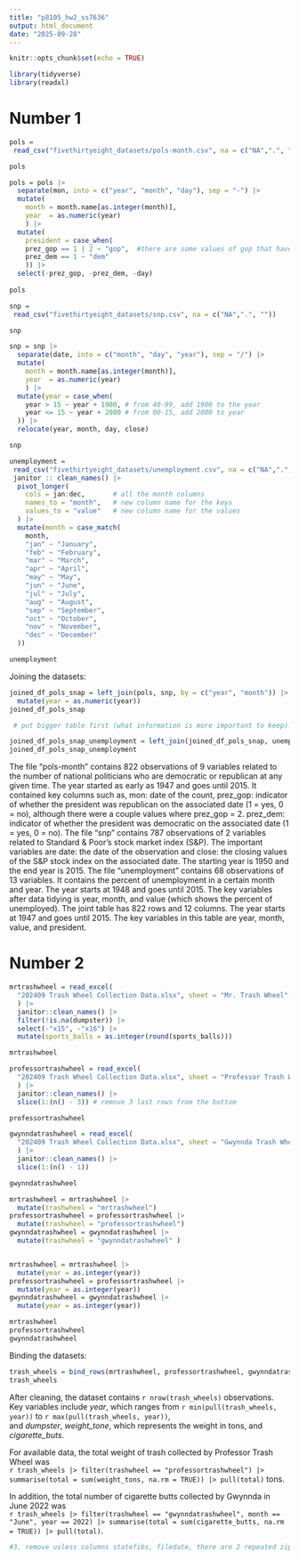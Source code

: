 ```yaml
---
title: "p8105_hw2_ss7636"
output: html_document
date: "2025-09-28"
---
```


```r
knitr::opts_chunk$set(echo = TRUE)
```

```r
library(tidyverse)
library(readxl)
```

# Number 1
```r
pols = 
 read_csv("fivethirtyeight_datasets/pols-month.csv", na = c("NA",".", ""))

pols
```
```r
pols = pols |> 
  separate(mon, into = c("year", "month", "day"), sep = "-") |> 
  mutate(
    month = month.name[as.integer(month)],
    year  = as.numeric(year)
    ) |> 
  mutate(
    president = case_when(
    prez_gop == 1 | 2 ~ "gop",  #there are some values of gop that have 2, we need to account for this.
    prez_dem == 1 ~ "dem"
    )) |> 
  select(-prez_gop, -prez_dem, -day)
  
pols
```

```r
snp = 
 read_csv("fivethirtyeight_datasets/snp.csv", na = c("NA",".", ""))

snp
```
```r
snp = snp |> 
  separate(date, into = c("month", "day", "year"), sep = "/") |> 
  mutate(
    month = month.name[as.integer(month)],
    year  = as.numeric(year)
    ) |> 
  mutate(year = case_when(
    year > 15 ~ year + 1900, # from 40-99, add 1900 to the year
    year <= 15 ~ year + 2000 # from 00-15, add 2000 to year
  )) |> 
  relocate(year, month, day, close)

snp

```

```r
unemployment = 
 read_csv("fivethirtyeight_datasets/unemployment.csv", na = c("NA",".", "")) |> 
 janitor :: clean_names() |> 
  pivot_longer(
    cols = jan:dec,       # all the month columns
    names_to = "month",   # new column name for the keys
    values_to = "value"   # new column name for the values
  ) |> 
  mutate(month = case_match(
    month,
    "jan" ~ "January",
    "feb" ~ "February",
    "mar" ~ "March",
    "apr" ~ "April",
    "may" ~ "May",
    "jun" ~ "June",
    "jul" ~ "July",
    "aug" ~ "August",
    "sep" ~ "September",
    "oct" ~ "October",
    "nov" ~ "November",
    "dec" ~ "December"
  ))

unemployment
```

Joining the datasets:
```r
joined_df_pols_snap = left_join(pols, snp, by = c("year", "month")) |> 
  mutate(year = as.numeric(year))
joined_df_pols_snap

 # put bigger table first (what information is more important to keep).
```

```r
joined_df_pols_snap_unemployment = left_join(joined_df_pols_snap, unemployment, by = c("year", "month"))
joined_df_pols_snap_unemployment 
```

The file “pols-month” contains 822 observations of 9 variables related to the number of national politicians who are democratic or republican at any given time. The year started as early as 1947 and goes until 2015. It contained key columns such as, mon: date of the count, prez_gop: indicator of whether the president was republican on the associated date (1 = yes, 0 = no), although there were a couple values where prez_gop = 2. prez_dem: indicator of whether the president was democratic on the associated date (1 = yes, 0 = no). The file “snp” contains 787 observations of 2 variables related to Standard & Poor’s stock market index (S&P). The important variables are date: the date of the observation and close: the closing values of the S&P stock index on the associated date. The starting year is 1950 and the end year is 2015. The file “unemployment” contains 68 observations of 13 variables. It contains the percent of unemployment in a certain month and year. The year starts at 1948 and goes until 2015. The key variables after data tidying is year, month, and value (which shows the percent of unemployed). The joint table has 822 rows and 12 columns. The year starts at 1947 and goes until 2015.  The key variables in this table are year, month, value, and president. 

# Number 2
```r
mrtrashwheel = read_excel(
  "202409 Trash Wheel Collection Data.xlsx", sheet = "Mr. Trash Wheel", na = c("NA",".", "")
  ) |> 
  janitor::clean_names() |> 
  filter(!is.na(dumpster)) |> 
  select(-"x15", -"x16") |> 
  mutate(sports_balls = as.integer(round(sports_balls)))

mrtrashwheel
```
```r
professortrashwheel = read_excel(
  "202409 Trash Wheel Collection Data.xlsx", sheet = "Professor Trash Wheel", na = c("NA",".", "")
  ) |> 
  janitor::clean_names() |> 
  slice(1:(n() - 3)) # remove 3 last rows from the bottom

professortrashwheel
```
```r
gwynndatrashwheel = read_excel(
  "202409 Trash Wheel Collection Data.xlsx", sheet = "Gwynnda Trash Wheel", na = c("NA",".", "")
  ) |> 
  janitor::clean_names() |> 
  slice(1:(n() - 1))

gwynndatrashwheel
```
```r
mrtrashwheel = mrtrashwheel |> 
  mutate(trashwheel = "mrtrashwheel")
professortrashwheel = professortrashwheel |> 
  mutate(trashwheel = "professortrashwheel") 
gwynndatrashwheel = gwynndatrashwheel |> 
  mutate(trashwheel = "gwynndatrashwheel" )


mrtrashwheel = mrtrashwheel |> 
  mutate(year = as.integer(year))
professortrashwheel = professortrashwheel |> 
  mutate(year = as.integer(year))
gwynndatrashwheel = gwynndatrashwheel |> 
  mutate(year = as.integer(year))

mrtrashwheel
professortrashwheel
gwynndatrashwheel


```
Binding the datasets:
```r
trash_wheels = bind_rows(mrtrashwheel, professortrashwheel, gwynndatrashwheel)
trash_wheels

```

After cleaning, the dataset contains `r nrow(trash_wheels)` observations.  
Key variables include *year*, which ranges from `r min(pull(trash_wheels, year))` to `r max(pull(trash_wheels, year))`,  
and *dumpster*, *weight_tone*, which represents the weight in tons, and *cigarette_buts*.

For available data, the total weight of trash collected by Professor Trash Wheel was  
`r trash_wheels |> filter(trashwheel == "professortrashwheel") |> summarise(total = sum(weight_tons, na.rm = TRUE)) |> pull(total)` tons.  

In addition, the total number of cigarette butts collected by Gwynnda in June 2022 was  
`r trash_wheels |> filter(trashwheel == "gwynndatrashwheel", month == "June", year == 2022) |> summarise(total = sum(cigarette_butts, na.rm = TRUE)) |> pull(total)`.





```r
#3. remove usless columns statefibs, filedate, there are 2 repeated zipcodes, bronx and new york, kings and new york, drop county, got rid of state names, city, metro, get rid of region type. rename region name to zip code, you should pivot longer
```

